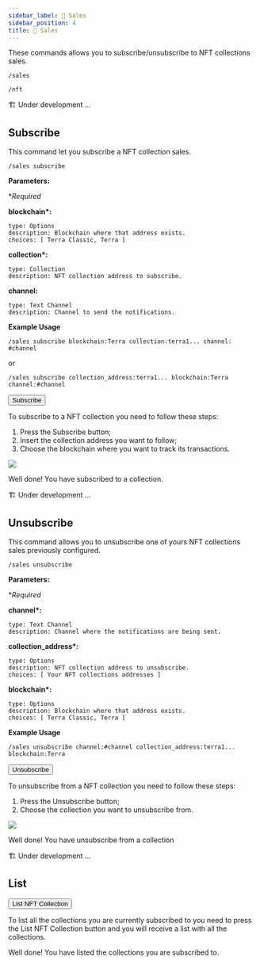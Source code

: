 ```yaml
---
sidebar_label: 🧾 Sales
sidebar_position: 4
title: 🧾 Sales
---
```


<!-- Imports -->


<!-- Documentation -->

These commands allows you to subscribe/unsubscribe to NFT collections sales.

<Tabs groupId="platforms">
<TabItem value="discord" label="Discord" default>

```
/sales
```

</TabItem>

<TabItem value="telegram" label="Telegram">

```
/nft
```

</TabItem>

<TabItem value="twitter" label="Twitter">
  🏗️ Under development ...
</TabItem>
</Tabs>

## Subscribe

This command let you subscribe a NFT collection sales.

<Tabs groupId="platforms">
<TabItem value="discord" label="Discord" default>

```
/sales subscribe
```

<p>
  <strong>Parameters:</strong>
</p>

\*_Required_

**blockchain\*:**

    type: Options
    description: Blockchain where that address exists.
    choices: [ Terra Classic, Terra ]

**collection\*:**

    type: Collection
    description: NFT collection address to subscribe.

**channel:**

    type: Text Channel
    description: Channel to send the notifications.

**Example Usage**

```
/sales subscribe blockchain:Terra collection:terra1... channel: #channel
```

or

```
/sales subscribe collection_address:terra1... blockchain:Terra channel:#channel
```

</TabItem>

<TabItem value="telegram" label="Telegram">
<p><button class={styles.telegram}>Subscribe</button></p>

To subscribe to a NFT collection you need to follow these steps:

1. Press the Subscribe button;
2. Insert the collection address you want to follow;
3. Choose the blockchain where you want to track its transactions.

![][telegram-ns]

Well done! You have subscribed to a collection.

</TabItem>

<TabItem value="twitter" label="Twitter">
🏗️ Under development ...
</TabItem>
</Tabs>

## Unsubscribe

This command allows you to unsubscribe one of yours NFT collections sales previously configured.

<Tabs groupId="platforms">
<TabItem value="discord" label="Discord" default>

```
/sales unsubscribe
```

<p>
  <strong>Parameters:</strong>
</p>

\*_Required_

**channel\*:**

    type: Text Channel
    description: Channel where the notifications are being sent.

**collection_address\*:**

    type: Options
    description: NFT collection address to unsubscribe.
    choices: [ Your NFT collections addresses ]

**blockchain\*:**

    type: Options
    description: Blockchain where that address exists.
    choices: [ Terra Classic, Terra ]

**Example Usage**

```
/sales unsubscribe channel:#channel collection_address:terra1... blockchain:Terra
```

</TabItem>

<TabItem value="telegram" label="Telegram">
<p><button class={styles.telegram}>Unsubscribe</button></p>

To unsubscribe from a NFT collection you need to follow these steps:

1. Press the Unsubscribe button;
2. Choose the collection you want to unsubscribe from.

![][telegram-nu]

Well done! You have unsubscribe from a collection

</TabItem>

<TabItem value="twitter" label="Twitter">
🏗️ Under development ...
</TabItem>
</Tabs>

## List

<Tabs groupId="platforms">
<TabItem value="telegram" label="Telegram">
<p><button class={styles.telegram}>List NFT Collection</button></p>

To list all the collections you are currently subscribed to you need to press the List NFT Collection button and you will receive a list with all the collections.

Well done! You have listed the collections you are subscribed to.

</TabItem>
</Tabs>

[telegram-ns]: /img/gifs/telegram-ns.gif
[telegram-nu]: /img/gifs/telegram-nu.gif

